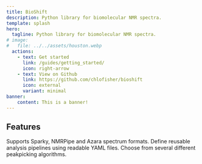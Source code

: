 ```yaml
---
title: BioShift
description: Python library for biomolecular NMR spectra.
template: splash
hero:
  tagline: Python library for biomolecular NMR spectra.
# image:
#   file: ../../assets/houston.webp
  actions:
    - text: Get started
      link: /guides/getting_started/
      icon: right-arrow
    - text: View on Github
      link: https://github.com/chlofisher/bioshift
      icon: external
      variant: minimal
banner:
    content: This is a banner!
---
```



## Features

<CardGrid>
	<Card title="Import spectra" icon="seti:csv">
        Supports Sparky, NMRPipe and Azara spectrum formats.
	</Card>
	<Card title="Declarative pipelines" icon="seti:json">
        Define reusable analysis pipelines using readable YAML files.
	</Card>
	<Card title="Pick peaks" icon="forward-slash">
        Choose from several different peakpicking algorithms.
	</Card>
</CardGrid>

